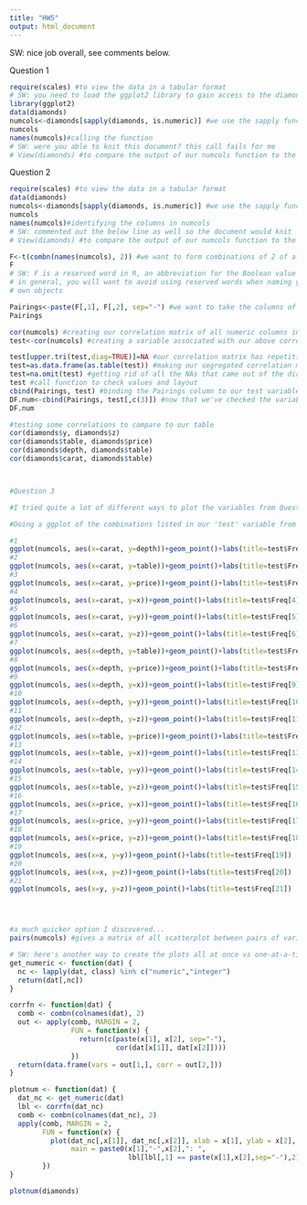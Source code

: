 ```yaml
---
title: "HW5"
output: html_document
---
```


SW: nice job overall, see comments below.

Question 1
```r
require(scales) #to view the data in a tabular format
# SW: you need to load the ggplot2 library to gain access to the diamonds data
library(ggplot2)
data(diamonds)
numcols<-diamonds[sapply(diamonds, is.numeric)] #we use the sapply function to apply an operation to a list of data. in this case we want to  pull out those columns that are numeric (hence is.numeric function) from the diamonds data. we can use this function on any data frame.
numcols
names(numcols)#calling the function
# SW: were you able to knit this document? this call fails for me
# View(diamonds) #to compare the output of our numcols function to the data in diamonds

```

Question 2
```r
require(scales) #to view the data in a tabular format
data(diamonds)
numcols<-diamonds[sapply(diamonds, is.numeric)] #we use the sapply function to apply an operation to a list of data. in this case we want to  pull out those columns that are numeric (hence is.numeric function) from the diamonds data. we can use this function on any data frame.
numcols
names(numcols)#identifying the columns in numcols
# SW: commented out the below line as well so the document would knit
# View(diamonds) #to compare the output of our numcols function to the data in diamonds

F<-t(combn(names(numcols), 2)) #we want to form combinations of 2 of all the column names in numcols/ the combn function spits out all unique combinations. we do a tranpose of the matrix, t(), to make the pairings easier to read
F
# SW: F is a reserved word in R, an abbreviation for the Boolean value FALSE.
# in general, you will want to avoid using reserved words when naming your
# own objects 

Pairings<-paste(F[,1], F[,2], sep="-") #we want to take the columns of our combination matrix and separate them by a hyphen. we use the names of the columns of our variable F in the paste function
Pairings

cor(numcols) #creating our correlation matrix of all numeric columns in data diamonds
test<-cor(numcols) #creating a variable associated with our above correlation matrix to be used later when creating our data frame

test[upper.tri(test,diag=TRUE)]=NA #our correlation matrix has repetitive numbers and we want to extract the unique ones. we segregate just the upper triangle of the matrix, telling R that the diagonal should be included but coded NA, as well as the duplicates.
test=as.data.frame(as.table(test)) #making our segregated correlation matrix into a data frame that we will later add our Pairings column to
test=na.omit(test) #getting rid of all the NAs that came out of the diagonals and duplicate values
test #call function to check values and layout
cbind(Pairings, test) #binding the Pairings column to our test variable created above. comparing early combinations resulting from our Pairings variable with the upper triangle correlation variables in our test variable
DF.num<-cbind(Pairings, test[,c(3)]) #now that we've checked the variable combinations line up, we can drop the first 2 columns in our test variable and create a data frame of just Pairings and resulting correlations.
DF.num

#testing some correlations to compare to our table
cor(diamonds$y, diamonds$z)
cor(diamonds$table, diamonds$price)
cor(diamonds$depth, diamonds$table)
cor(diamonds$carat, diamonds$table)



#Question 3

#I tried quite a lot of different ways to plot the variables from Question 2, but I just couldn't figure it out without having to type out 21 lines of code. I think it has to do with the way i set up my 'test' variable with just column names and not the actual values of the columns.

#Doing a ggplot of the combinations listed in our 'test' variable from Question 2. We use Var2 as our x and Var1 as our y, then use the Freq info (i.e. the correlation of each Var1 and Var2) to label the plot. we add a layer geom_point to create the scatter plot.

#1
ggplot(numcols, aes(x=carat, y=depth))+geom_point()+labs(title=test$Freq[1])
#2
ggplot(numcols, aes(x=carat, y=table))+geom_point()+labs(title=test$Freq[2])
#3
ggplot(numcols, aes(x=carat, y=price))+geom_point()+labs(title=test$Freq[3])
#4
ggplot(numcols, aes(x=carat, y=x))+geom_point()+labs(title=test$Freq[4])
#5
ggplot(numcols, aes(x=carat, y=y))+geom_point()+labs(title=test$Freq[5])
#6
ggplot(numcols, aes(x=carat, y=z))+geom_point()+labs(title=test$Freq[6])
#7
ggplot(numcols, aes(x=depth, y=table))+geom_point()+labs(title=test$Freq[7])
#8
ggplot(numcols, aes(x=depth, y=price))+geom_point()+labs(title=test$Freq[8])
#9
ggplot(numcols, aes(x=depth, y=x))+geom_point()+labs(title=test$Freq[9])
#10
ggplot(numcols, aes(x=depth, y=y))+geom_point()+labs(title=test$Freq[10])
#11
ggplot(numcols, aes(x=depth, y=z))+geom_point()+labs(title=test$Freq[11])
#12
ggplot(numcols, aes(x=table, y=price))+geom_point()+labs(title=test$Freq[12])
#13
ggplot(numcols, aes(x=table, y=x))+geom_point()+labs(title=test$Freq[13])
#14
ggplot(numcols, aes(x=table, y=y))+geom_point()+labs(title=test$Freq[14])
#15
ggplot(numcols, aes(x=table, y=z))+geom_point()+labs(title=test$Freq[15])
#16
ggplot(numcols, aes(x=price, y=x))+geom_point()+labs(title=test$Freq[16])
#17
ggplot(numcols, aes(x=price, y=y))+geom_point()+labs(title=test$Freq[17])
#18
ggplot(numcols, aes(x=price, y=z))+geom_point()+labs(title=test$Freq[18])
#19
ggplot(numcols, aes(x=x, y=y))+geom_point()+labs(title=test$Freq[19])
#20
ggplot(numcols, aes(x=x, y=z))+geom_point()+labs(title=test$Freq[20])
#21
ggplot(numcols, aes(x=y, y=z))+geom_point()+labs(title=test$Freq[21])




#a much quicker option I discovered...
pairs(numcols) #gives a matrix of all scatterplot between pairs of variables in our input i.e. all numeric columns in diamonds. but doesn't allow labelling of individual plots; also isn't ggplot!! 
```

```r
# SW: here's another way to create the plots all at once vs one-at-a-time
get_numeric <- function(dat) {
  nc <- lapply(dat, class) %in% c("numeric","integer")
  return(dat[,nc])
}

corrfn <- function(dat) {
  comb <- combn(colnames(dat), 2)
  out <- apply(comb, MARGIN = 2, 
               FUN = function(x) {
                 return(c(paste(x[1], x[2], sep="-"), 
                          cor(dat[x[1]], dat[x[2]])))
               })
  return(data.frame(vars = out[1,], corr = out[2,]))
}

plotnum <- function(dat) {
  dat_nc <- get_numeric(dat)
  lbl <- corrfn(dat_nc)
  comb <- combn(colnames(dat_nc), 2)
  apply(comb, MARGIN = 2,
        FUN = function(x) {
          plot(dat_nc[,x[1]], dat_nc[,x[2]], xlab = x[1], ylab = x[2],
               main = paste0(x[1],"-",x[2],": ",
                             lbl[lbl[,1] == paste(x[1],x[2],sep="-"),2]))
        })
}

plotnum(diamonds)
```

